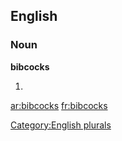 ==English==

===Noun===
'''bibcocks'''

# {{plural of|[[bibcock]]}}

[[Category:English plurals]]

[[ar:bibcocks]]
[[fr:bibcocks]]